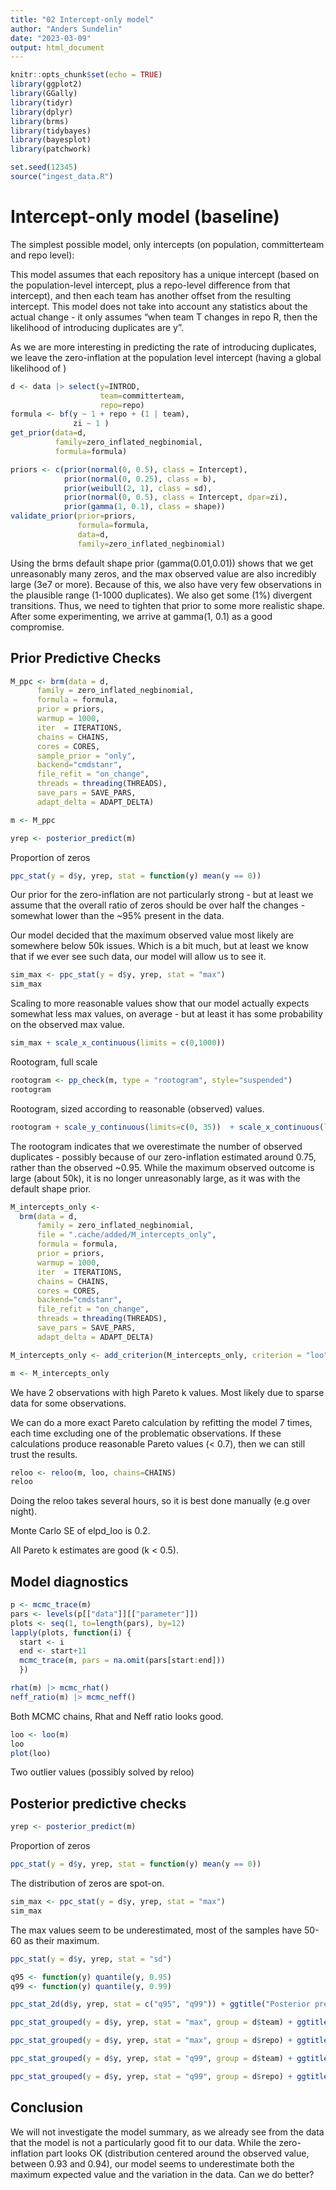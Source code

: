 ```yaml
---
title: "02 Intercept-only model"
author: "Anders Sundelin"
date: "2023-03-09"
output: html_document
---
```


```r
knitr::opts_chunk$set(echo = TRUE)
library(ggplot2)
library(GGally)
library(tidyr)
library(dplyr)
library(brms)
library(tidybayes)
library(bayesplot)
library(patchwork)
```

```r
set.seed(12345)
source("ingest_data.R")
```

# Intercept-only model (baseline)

The simplest possible model, only intercepts (on population, committerteam and repo level):

This model assumes that each repository has a unique intercept (based on the population-level intercept, plus a repo-level difference from that intercept), and then each team has another offset from the resulting intercept. This model does not take into account any statistics about the actual change - it only assumes "when team T changes in repo R, then the likelihood of introducing duplicates are y".

As we are more interesting in predicting the rate of introducing duplicates, we leave the zero-inflation at the population level intercept (having a global likelihood of )

```r
d <- data |> select(y=INTROD,
                    team=committerteam,
                    repo=repo)
formula <- bf(y ~ 1 + repo + (1 | team),
              zi ~ 1 )
get_prior(data=d,
          family=zero_inflated_negbinomial,
          formula=formula)
```

```r
priors <- c(prior(normal(0, 0.5), class = Intercept),
            prior(normal(0, 0.25), class = b),
            prior(weibull(2, 1), class = sd),
            prior(normal(0, 0.5), class = Intercept, dpar=zi),
            prior(gamma(1, 0.1), class = shape))
validate_prior(prior=priors,
               formula=formula,
               data=d,
               family=zero_inflated_negbinomial)
```

Using the brms default shape prior (gamma(0.01,0.01)) shows that we get unreasonably many zeros, and the max observed value are also incredibly large (3e7 or more). Because of this, we also have very few observations in the plausible range (1-1000 duplicates). We also get some (1%) divergent transitions.
Thus, we need to tighten that prior to some more realistic shape.
After some experimenting, we arrive at gamma(1, 0.1) as a good compromise.

## Prior Predictive Checks
```r
M_ppc <- brm(data = d,
      family = zero_inflated_negbinomial,
      formula = formula,
      prior = priors,
      warmup = 1000,
      iter  = ITERATIONS,
      chains = CHAINS,
      cores = CORES,
      sample_prior = "only",
      backend="cmdstanr",
      file_refit = "on_change",
      threads = threading(THREADS),
      save_pars = SAVE_PARS,
      adapt_delta = ADAPT_DELTA)
```
```r
m <- M_ppc
```


```r
yrep <- posterior_predict(m)
```

Proportion of zeros

```r
ppc_stat(y = d$y, yrep, stat = function(y) mean(y == 0))
```

Our prior for the zero-inflation are not particularly strong - but at least we assume that the overall ratio of zeros should be over half the changes - somewhat lower than the ~95% present in the data.

Our model decided that the maximum observed value most likely are somewhere below 50k issues. Which is a bit much, but at least we know that if we ever see such data, our model will allow us to see it.

```r
sim_max <- ppc_stat(y = d$y, yrep, stat = "max")
sim_max
```

Scaling to more reasonable values show that our model actually expects somewhat less max values, on average - but at least it has some probability on the observed max value.

```r
sim_max + scale_x_continuous(limits = c(0,1000))
```


Rootogram, full scale

```r
rootogram <- pp_check(m, type = "rootogram", style="suspended")
rootogram
```

Rootogram, sized according to reasonable (observed) values.

```r
rootogram + scale_y_continuous(limits=c(0, 35))  + scale_x_continuous(limits=c(0,150))
```

The rootogram indicates that we overestimate the number of observed duplicates - possibly because of our zero-inflation estimated around 0.75, rather than the observed ~0.95. While the maximum observed outcome is large (about 50k), it is no longer unreasonably large, as it was with the default shape prior.

```r
M_intercepts_only <-
  brm(data = d,
      family = zero_inflated_negbinomial,
      file = ".cache/added/M_intercepts_only",
      formula = formula,
      prior = priors,
      warmup = 1000,
      iter  = ITERATIONS,
      chains = CHAINS,
      cores = CORES,
      backend="cmdstanr",
      file_refit = "on_change",
      threads = threading(THREADS),
      save_pars = SAVE_PARS,
      adapt_delta = ADAPT_DELTA)
```

```r
M_intercepts_only <- add_criterion(M_intercepts_only, criterion = "loo")
```

```r
m <- M_intercepts_only
```

We have 2 observations with high Pareto k values. Most likely due to sparse data for some observations.

We can do a more exact Pareto calculation by refitting the model 7 times, each time excluding one of the problematic observations.
If these calculations produce reasonable Pareto values (< 0.7), then we can still trust the results.

```r
reloo <- reloo(m, loo, chains=CHAINS)
reloo
```
Doing the reloo takes several hours, so it is best done manually (e.g over night).

Monte Carlo SE of elpd_loo is 0.2.

All Pareto k estimates are good (k < 0.5).

## Model diagnostics

```r
p <- mcmc_trace(m)
pars <- levels(p[["data"]][["parameter"]])
plots <- seq(1, to=length(pars), by=12)
lapply(plots, function(i) {
  start <- i
  end <- start+11
  mcmc_trace(m, pars = na.omit(pars[start:end]))
  })

```

```r
rhat(m) |> mcmc_rhat()
neff_ratio(m) |> mcmc_neff()
```

Both MCMC chains, Rhat and Neff ratio looks good.

```r
loo <- loo(m)
loo
plot(loo)
```

Two outlier values (possibly solved by reloo)

## Posterior predictive checks

```r
yrep <- posterior_predict(m)
```

Proportion of zeros

```r
ppc_stat(y = d$y, yrep, stat = function(y) mean(y == 0))
```

The distribution of zeros are spot-on.

```r
sim_max <- ppc_stat(y = d$y, yrep, stat = "max")
sim_max
```

The max values seem to be underestimated, most of the samples have 50-60 as their maximum.

```r
ppc_stat(y = d$y, yrep, stat = "sd")
```


```r
q95 <- function(y) quantile(y, 0.95)
q99 <- function(y) quantile(y, 0.99)

ppc_stat_2d(d$y, yrep, stat = c("q95", "q99")) + ggtitle("Posterior predicted Q95 vs Q99")
```

```r
ppc_stat_grouped(y = d$y, yrep, stat = "max", group = d$team) + ggtitle("Posterior predictive max observation per team")
```


```r
ppc_stat_grouped(y = d$y, yrep, stat = "max", group = d$repo) + ggtitle("Posterior predictive max observation per repo")
```


```r
ppc_stat_grouped(y = d$y, yrep, stat = "q99", group = d$team) + ggtitle("Posterior predictive 99% quartile per team")
```

```r
ppc_stat_grouped(y = d$y, yrep, stat = "q99", group = d$repo) + ggtitle("Posterior predictive 99% quartile per repo")
```


## Conclusion

We will not investigate the model summary, as we already see from the data that the model is not a particularly good fit to our data.
While the zero-inflation part looks OK (distribution centered around the observed value, between 0.93 and 0.94), our model seems to underestimate both the maximum expected value and the variation in the data.
Can we do better?
